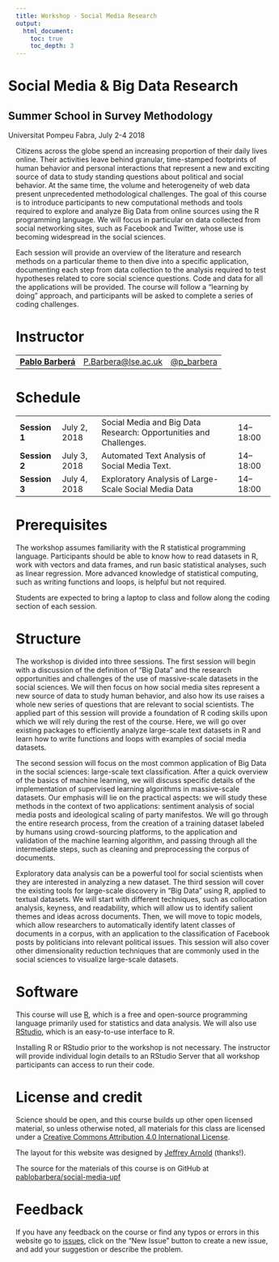 ```yaml
---
title: Workshop - Social Media Research
output:
  html_document:
    toc: true
    toc_depth: 3
---
```


<div class="container">
<div class="jumbotron" style="margin-left:-15px">
<h1 class="title">Social Media & Big Data Research</h1>
<h2 class="subtitle">Summer School in Survey Methodology</h2>
<p>Universitat Pompeu Fabra, July 2-4 2018</p>
</div>
</div>

Citizens across the globe spend an increasing proportion of their daily lives online. Their activities leave behind granular, time-stamped footprints of human behavior and personal interactions that represent a new and exciting source of data to study standing questions about political and social behavior. At the same time, the volume and heterogeneity of web data present unprecedented methodological challenges. The goal of this course is to introduce participants to new computational methods and tools required to explore and analyze Big Data from online sources using the R programming language. We will focus in particular on data collected from social networking sites, such as Facebook and Twitter, whose use is becoming widespread in the social sciences.

Each session will provide an overview of the literature and research methods on a particular theme to then dive into a specific application, documenting each step from data collection to the analysis required to test hypotheses related to core social science questions. Code and data for all the applications will be provided. The course will follow a “learning by doing” approach, and participants will be asked to complete a series of coding challenges.

# Instructor

<table class = "table table-striped">
<tr>
<td><a href="http://www.pablobarbera.com"><strong>Pablo Barberá</strong></a></td>
<td><a href="mailto:P.Barbera@lse.ac.uk">P.Barbera@lse.ac.uk</a></td>
<td><a href="https://www.twitter.com/p_barbera">@p_barbera</a></td>
</tr>
</table>


# Schedule

<table class = "table table-striped table-hover">
<tr>
<td><b>Session 1</b></td>
<td>July 2, 2018</td>
<td>Social Media and Big Data Research: Opportunities and Challenges.</td>
<td> 14&ndash;18:00 </td>
</tr>
<tr>
<td><b>Session 2</b></td>
<td>July 3, 2018</td>
<td>Automated Text Analysis of Social Media Text.</td>
<td> 14&ndash;18:00 </td>
</tr>
<tr>
<td><b>Session 3</b></td>
<td>July 4, 2018</td>
<td> Exploratory Analysis of Large-Scale Social Media Data</td>
<td> 14&ndash;18:00 </td>
</tr>
</table>


# Prerequisites

The workshop assumes familiarity with the R statistical programming language. Participants should be able to know how to read datasets in R, work with vectors and data frames, and run basic statistical analyses, such as linear regression. More advanced knowledge of statistical computing, such as writing functions and loops, is helpful but not required.

Students are expected to bring a laptop to class and follow along the coding section of each session.


# Structure

The workshop is divided into three sessions. The first session will begin with a discussion of the definition of "Big Data" and the research opportunities and challenges of the use of massive-scale datasets in the social sciences. We will then focus on how social media sites represent a new source of data to study human behavior, and also how its use raises a whole new series of questions that are relevant to social scientists. The applied part of this session will provide a foundation of R coding skills upon which we will rely during the rest of the course. Here, we will go over existing packages to efficiently analyze large-scale text datasets in R and learn how to write functions and loops with examples of social media datasets.

The second session will focus on the most common application of Big Data in the social sciences: large-scale text classification. After a quick overview of the basics of machine learning, we will discuss specific details of the implementation of supervised learning algorithms in massive-scale datasets. Our emphasis will lie on the practical aspects: we will study these methods in the context of two applications: sentiment analysis of social media posts and ideological scaling of party manifestos. We will go through the entire research process, from the creation of a training dataset labeled by humans using crowd-sourcing platforms, to the application and validation of the machine learning algorithm, and passing through all the intermediate steps, such as cleaning and preprocessing the corpus of documents.

Exploratory data analysis can be a powerful tool for social scientists when they are interested in analyzing a new dataset. The third session will cover the existing tools for large-scale discovery in “Big Data” using R, applied to textual datasets. We will start with different techniques, such as collocation analysis, keyness, and readability, which will allow us to identify salient themes and ideas across documents. Then, we will move to topic models, which allow researchers to automatically identify latent classes of documents in a corpus, with an application to the classification of Facebook posts by politicians into relevant political issues. This session will also cover other dimensionality reduction techniques that are commonly used in the social sciences to visualize large-scale datasets.


# Software 

This course will use [R](https://www.r-project.org/), which is a free and open-source programming language primarily used for statistics and data analysis. We will also use [RStudio](https://www.rstudio.com/), which is an easy-to-use interface to R. 

Installing R or RStudio prior to the workshop is not necessary. The instructor will provide individual login details to an RStudio Server that all workshop participants can access to run their code.

# License and credit

Science should be open, and this course builds up other open licensed material, so unless otherwise noted, all materials for this class are licensed under a <a rel="license" href="https://creativecommons.org/licenses/by/4.0/">Creative Commons Attribution 4.0 International License</a>.

The layout for this website was designed by [Jeffrey Arnold](http://www.jrnold.me/) (thanks!).

The source for the materials of this course is on GitHub at <a href="https://github.com/pablobarbera/social-media-upf">pablobarbera/social-media-upf</a>

# Feedback

If you have any feedback on the course or find any typos or errors in this website go to [issues](https://github.com/pablobarbera/social-media-upf/issues), click on the "New Issue" button to create a new issue, and add your suggestion or describe the problem.


